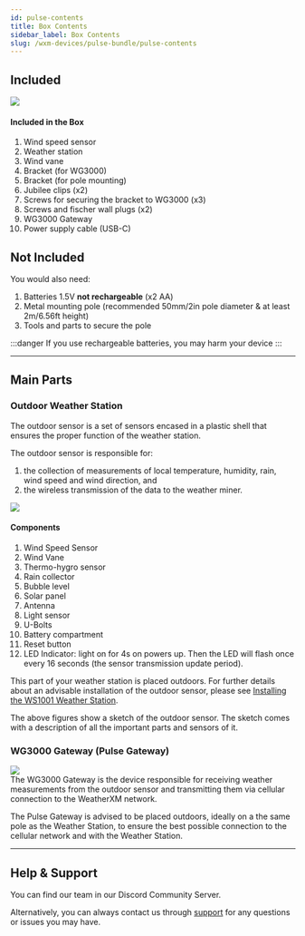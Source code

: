 ```yaml
---
id: pulse-contents
title: Box Contents
sidebar_label: Box Contents
slug: /wxm-devices/pulse-bundle/pulse-contents
---
```



## Included

<div class="explanation">
<img src={useBaseUrl("img/wxm-devices/pulse-bundle/contents-included-pulse.png")}
     style={{width: '50%', height: 'auto'}} />
  <div>
    <h4>Included in the Box</h4>
    <ol>
      <li>Wind speed sensor</li>
      <li>Weather station</li>
      <li>Wind vane</li>
      <li>Bracket (for WG3000)</li>
      <li>Bracket (for pole mounting)</li>
      <li>Jubilee clips (x2)</li>
      <li>Screws for securing the bracket to WG3000 (x3)</li>
      <li>Screws and fischer wall plugs (x2) </li>
      <li>WG3000 Gateway</li>
      <li>Power supply cable (USB-C)</li>
    </ol>
  </div>
</div>

## Not Included

You would also need:
1. Batteries 1.5V **not rechargeable** (x2 AA)
1. Metal mounting pole (recommended 50mm/2in pole diameter & at least 2m/6.56ft height)
1. Tools and parts to secure the pole


:::danger
If you use rechargeable batteries, you may harm your device
:::

<hr/>

## Main Parts

### Outdoor Weather Station

The outdoor sensor is a set of sensors encased in a plastic shell that ensures the proper function of the weather station.

The outdoor sensor is responsible for:

1. the collection of measurements of local temperature, humidity, rain, wind speed and wind direction, and
1. the wireless transmission of the data to the weather miner.

<div class="explanation two-columns">
  <img src={useBaseUrl("img/wxm-devices/wifi-m5-bundle/ws1000a_b-parts.svg")} />
  <div>
    <h4>Components</h4>
    <ol>
      <li>Wind Speed Sensor</li>
      <li>Wind Vane</li>
      <li>Thermo-hygro sensor</li>
      <li>Rain collector</li>
      <li>Bubble level</li>
      <li>Solar panel</li>
      <li>Antenna</li>
      <li>Light sensor</li>
      <li>U-Bolts</li>
      <li>Battery compartment</li>
      <li>Reset button</li>
      <li>LED Indicator: light on for 4s on powers up. Then the LED will flash once every 16 seconds (the sensor transmission update period).</li>
    </ol>
  </div>
</div>

This part of your weather station is placed outdoors.
For further details about an advisable installation of the outdoor sensor, please see [Installing the WS1001 Weather Station](/wxm-devices/pulse-bundle/install-weather-station).

The above figures show a sketch of the outdoor sensor. The sketch comes with a description of all the important parts and sensors of it.

### WG3000 Gateway (Pulse Gateway)

<div class="control">
  <img src={useBaseUrl("/img/wxm-devices/pulse-bundle/pulse.png")} style={{ width: '60%', height: 'auto' }} />
</div>
The WG3000 Gateway is the device responsible for receiving weather measurements from the outdoor sensor and transmitting them via cellular connection  to the WeatherXM network.

The Pulse Gateway is advised to be placed outdoors, ideally on a the same pole as the Weather Station, to ensure the best possible connection to the cellular network and with the Weather Station.


<hr/>

## Help & Support

You can find our team in our <Link to="https://weatherxm.com/discord">Discord Community Server</Link>.

Alternatively, you can always contact us through [support](https://support.weatherxm.com) for any questions or issues you may have.

